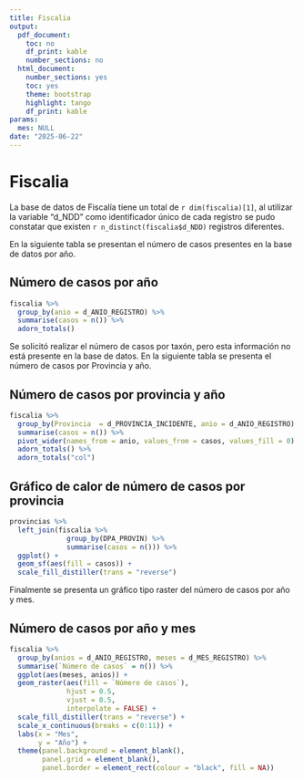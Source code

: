 ```yaml
---
title: Fiscalia
output:
  pdf_document:
    toc: no
    df_print: kable
    number_sections: no
  html_document:
    number_sections: yes
    toc: yes
    theme: bootstrap
    highlight: tango
    df_print: kable
params:
  mes: NULL
date: "2025-06-22"
---
```


# Fiscalia

La base de datos de Fiscalía tiene un total de `r dim(fiscalia)[1]`, al utilizar la variable "d_NDD" como identificador único de cada registro se pudo constatar que existen `r n_distinct(fiscalia$d_NDD)` registros diferentes.

En la siguiente tabla se presentan el número de casos presentes en la base de datos por año.

## Número de casos por año

```r
fiscalia %>% 
  group_by(anio = d_ANIO_REGISTRO) %>% 
  summarise(casos = n()) %>% 
  adorn_totals()
```
Se solicitó realizar el número de casos por taxón, pero esta información no está presente en la base de datos. En la siguiente tabla se presenta el número de casos por Provincia y año.

## Número de casos por provincia y año

```r
fiscalia %>% 
  group_by(Provincia  = d_PROVINCIA_INCIDENTE, anio = d_ANIO_REGISTRO) %>% 
  summarise(casos = n()) %>% 
  pivot_wider(names_from = anio, values_from = casos, values_fill = 0) %>% 
  adorn_totals() %>% 
  adorn_totals("col")
```
## Gráfico de calor de número de casos por provincia
```r
provincias %>% 
  left_join(fiscalia %>% 
              group_by(DPA_PROVIN) %>% 
              summarise(casos = n())) %>% 
  ggplot() + 
  geom_sf(aes(fill = casos)) +
  scale_fill_distiller(trans = "reverse")
```

Finalmente se presenta un gráfico tipo raster del número de casos por año y mes.

## Número de casos por año y mes

```r
fiscalia %>% 
  group_by(anios = d_ANIO_REGISTRO, meses = d_MES_REGISTRO) %>% 
  summarise(`Número de casos` = n()) %>%  
  ggplot(aes(meses, anios)) +
  geom_raster(aes(fill = `Número de casos`), 
              hjust = 0.5, 
              vjust = 0.5, 
              interpolate = FALSE) +
  scale_fill_distiller(trans = "reverse") +
  scale_x_continuous(breaks = c(0:11)) +
  labs(x = "Mes",
       y = "Año") +
  theme(panel.background = element_blank(),
        panel.grid = element_blank(),
        panel.border = element_rect(colour = "black", fill = NA))
```

